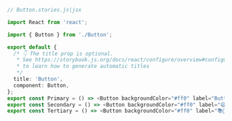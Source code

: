 ```ts
// Button.stories.js|jsx

import React from 'react';

import { Button } from './Button';

export default {
  /* 👇 The title prop is optional.
   * See https://storybook.js.org/docs/react/configure/overview#configure-story-loading
   * to learn how to generate automatic titles
   */
  title: 'Button',
  component: Button,
};
export const Primary = () => <Button backgroundColor="#ff0" label="Button" />;
export const Secondary = () => <Button backgroundColor="#ff0" label="😄👍😍💯" />;
export const Tertiary = () => <Button backgroundColor="#ff0" label="📚📕📈🤓" />;
```